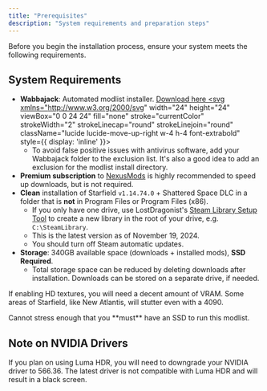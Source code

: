 ```yaml
---
title: "Prerequisites"
description: "System requirements and preparation steps"
---
```


Before you begin the installation process, ensure your system meets the following requirements.

## System Requirements

- **Wabbajack**: Automated modlist installer. 
<a target="_blank" rel="noopener noreferrer" className="underline underline-offset-4" href="https://wabbajack.org/">Download here <svg xmlns="http://www.w3.org/2000/svg" width="24" height="24" viewBox="0 0 24 24" fill="none" stroke="currentColor" strokeWidth="2" strokeLinecap="round" strokeLinejoin="round" className="lucide lucide-move-up-right w-4 h-4 font-extrabold" style={{ display: 'inline' }}><path d="M13 5H19V11"></path><path d="M19 5L5 19"></path></svg></a>
  - To avoid false positive issues with antivirus software, add your Wabbajack folder to the exclusion list. It's also a good idea to add an exclusion for the modlist install directory.
- **Premium subscription** to [NexusMods](https://www.nexusmods.com/) is highly recommended to speed up downloads, but is not required.
- **Clean** installation of Starfield `v1.14.74.0` + Shattered Space DLC in a folder that is **not** in Program Files or Program Files (x86).
  - If you only have one drive, use LostDragonist's [Steam Library Setup Tool](https://github.com/LostDragonist/steam-library-setup-tool/wiki/Usage-Guide) to create a new library in the root of your drive, e.g. `C:\SteamLibrary`.
  - This is the latest version as of November 19, 2024.
  - You should turn off Steam automatic updates.
- **Storage**: 340GB available space (downloads + installed mods), **SSD Required**.
    - Total storage space can be reduced by deleting downloads after installation. Downloads can be stored on a separate drive, if needed.

If enabling HD textures, you will need a decent amount of VRAM. Some areas of Starfield, like New Atlantis, will stutter even with a 4090.

<Note type="warning" title="Important">
  Cannot stress enough that you **must** have an SSD to run this modlist.
</Note>

## Note on NVIDIA Drivers

If you plan on using Luma HDR, you will need to downgrade your NVIDIA driver to 566.36. The latest driver is not compatible with Luma HDR and will result in a black screen.

